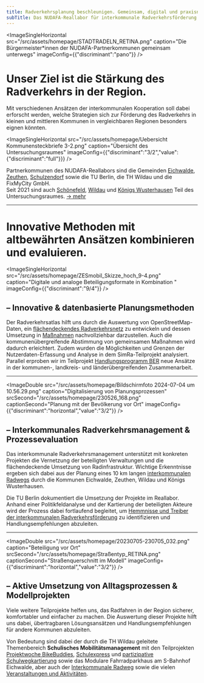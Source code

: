 ```yaml
---
title: Radverkehrsplanung beschleunigen. Gemeinsam, digital und praxisnah
subTitle: Das NUDAFA-Reallabor für interkommunale Radverkehrsförderung
---
```

<ImageSingleHorizontal src="/src/assets/homepage/STADTRADELN_RETINA.png" caption="Die Bürgermeister*innen der NUDAFA-Partnerkommunen gemeinsam unterwegs" imageConfig={{"discriminant":"pano"}} />

# **Unser Ziel ist die Stärkung des Radverkehrs in der Region.**&#x20;

Mit verschiedenen Ansätzen der interkommunalen Kooperation soll dabei erforscht werden, welche Strategien sich zur Förderung des Radverkehrs in kleinen und mittleren Kommunen in vergleichbaren Regionen besonders eignen könnten.&#x20;

<ImageSingleHorizontal src="/src/assets/homepage/Uebersicht Kommunensteckbriefe 3-2.png" caption="Übersicht des Untersuchungsraumes" imageConfig={{"discriminant":"3/2","value":{"discriminant":"full"}}} />

Partnerkommunen des NUDAFA-Reallabors sind die Gemeinden [Eichwalde](/partnerkommunen/), [Zeuthen](/partnerkommunen/), [Schulzendorf](/partnerkommunen/) sowie die TU Berlin, die TH Wildau und die FixMyCity GmbH. \
Seit 2021 sind auch [Schönefeld](/partnerkommunen/), [Wildau](/partnerkommunen/) und [Königs Wusterhausen](/partnerkommunen/) Teil des Untersuchungsraumes. [→ mehr](https://www.nudafa.de/ueber-uns/)

---

# Innovative Methoden mit altbewährten Ansätzen kombinieren und evaluieren.

<ImageSingleHorizontal src="/src/assets/homepage/ZESmobil_Skizze_hoch_9-4.png" caption="Digitale und analoge Beteiligungsformate in Kombination " imageConfig={{"discriminant":"9/4"}} />

## – Innovative & datenbasierte Planungsmethoden

Der Radverkehrsatlas hilft uns durch die Auswertung von OpenStreetMap-Daten, ein [flächendeckendes Radverkehrsnetz](https://www.nudafa.de/radnetz/einleitung?map=11%2F52.345%2F13.61) zu entwickeln und dessen Umsetzung in [Maßnahmen](https://www.nudafa.de/massnahmen/) nachvollziehbar darzustellen. Auch die kommunenübergreifende Abstimmung von gemeinsamen Maßnahmen wird dadurch erleichtert. Zudem wurden die Möglichkeiten und Grenzen der Nutzerdaten-Erfassung und Analyse in dem SimRa-Teilprojekt analysiert. Parallel erproben wir im Teilprojekt [Handlungsprogramm BER](https://www.nudafa.de/teilprojekte/handlungsprogramm-flughafenumfeld/) neue Ansätze in der kommunen-, landkreis- und länderübergreifenden Zusammenarbeit.&#x20;

---

<ImageDouble src="/src/assets/homepage/Bildschirmfoto 2024-07-04 um 10.56.29.png" caption="Digitalisierung von Planungsprozessen" srcSecond="/src/assets/homepage/230526_168.png" captionSecond="Planung mit der Bevölkerung vor Ort" imageConfig={{"discriminant":"horizontal","value":"3/2"}} />

## – Interkommunales Radverkehrsmanagement & Prozessevaluation

Das interkommunale Radverkehrsmanagement unterstützt mit konkreten Projekten die Vernetzung der beteiligten Verwaltungen und die flächendeckende Umsetzung von Radinfrastruktur. Wichtige Erkenntnisse ergeben sich dabei aus der Planung eines 10 km langen [interkommunalen Radwegs](https://www.nudafa.de/teilprojekte/ikr/) durch die Kommunen Eichwalde, Zeuthen, Wildau und Königs Wusterhausen.

Die TU Berlin dokumentiert die Umsetzung der Projekte im Reallabor. Anhand einer Politikfeldanalyse und der Kartierung der beteiligten Akteure wird der Prozess dabei fortlaufend begleitet, um [Hemmnisse und Treiber der interkommunalen Radverkehrsförderung](https://www.nudafa.de/begleitforschung/) zu identifizieren und Handlungsempfehlungen abzuleiten.

---

<ImageDouble src="/src/assets/homepage/20230705-230705_032.png" caption="Beteiligung vor Ort" srcSecond="/src/assets/homepage/Straßentyp_RETINA.png" captionSecond="Straßenquerschnitt im Modell" imageConfig={{"discriminant":"horizontal","value":"3/2"}} />

## – Aktive Umsetzung von Alltagsprozessen & Modellprojekten&#x20;

Viele weitere Teilprojekte helfen uns, das Radfahren in der Region sicherer, komfortabler und einfacher zu machen. Die Auswertung dieser Projekte hilft uns dabei, übertragbaren Lösungsansätzen und Handlungsempfehlungen für andere Kommunen abzuleiten.

Von Bedeutung sind dabei der durch die TH Wildau geleitete Themenbereich **Schulisches Mobilitätsmanagement** mit den Teilprojekten [Projektwoche BikeBuddies](https://www.nudafa.de/teilprojekte/projektwoche/), [Schulexpress](https://www.nudafa.de/teilprojekte/schulexpress/) und [partizipative Schulwegkartierung](https://www.nudafa.de/teilprojekte/partizipative-schulwegkartierung/) sowie das Modulare Fahrradparkhaus am S-Bahnhof Eichwalde, aber auch der [Interkommunale Radweg](https://www.nudafa.de/teilprojekte/ikr/) sowie die vielen [Veranstaltungen und Aktivitäten](https://www.nudafa.de/teilprojekte/oeffentlichkeitsarbeit-und-events/).
